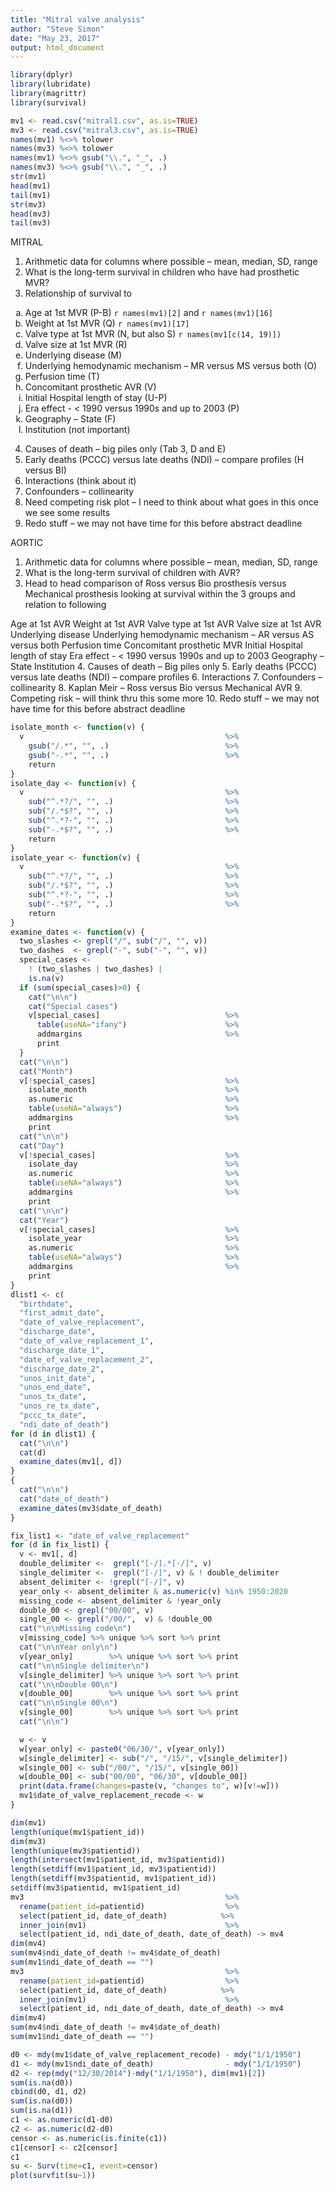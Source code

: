 ```yaml
---
title: "Mitral valve analysis"
author: "Steve Simon"
date: "May 23, 2017"
output: html_document
---
```


```r
library(dplyr)
library(lubridate)
library(magrittr)
library(survival)
```

```r
mv1 <- read.csv("mitral1.csv", as.is=TRUE)
mv3 <- read.csv("mitral3.csv", as.is=TRUE)
names(mv1) %<>% tolower
names(mv3) %<>% tolower
names(mv1) %<>% gsub("\\.", "_", .)
names(mv3) %<>% gsub("\\.", "_", .)
str(mv1)
head(mv1)
tail(mv1)
str(mv3)
head(mv3)
tail(mv3)
```


MITRAL
 
1.	Arithmetic data for columns where possible – mean, median, SD, range
2.	What is the long-term survival in children who have had prosthetic MVR?
3.	Relationship of survival to
a.  Age at 1st MVR (P-B) `r names(mv1)[2]` and `r names(mv1)[16]`
b.  Weight at 1st MVR (Q) `r names(mv1)[17]`
c.  Valve type at 1st MVR (N, but also S) `r names(mv1[c(14, 19)])`
d.  Valve size at 1st MVR (R)
e.  Underlying disease (M)
f.  Underlying hemodynamic mechanism – MR versus MS versus both (O)
g.  Perfusion time (T)
h.  Concomitant prosthetic AVR (V)
i.  Initial Hospital length of stay (U-P)
j.  Era effect - < 1990 versus 1990s and up to 2003 (P)
k.  Geography – State (F)
l.  Institution (not important)
4.	Causes of death – big piles only (Tab 3, D and E)
5.	Early deaths (PCCC) versus late deaths (NDI) – compare profiles (H versus BI)
6.	Interactions (think about it)
7.	Confounders – collinearity
8.	Need competing risk plot – I need to think about what goes in this once we see some results
9.	Redo stuff – we may not have time for this before abstract deadline
 
AORTIC
 
1.	Arithmetic data for columns where possible – mean, median, SD, range
2.	What is the long-term survival of children with AVR?
3.	Head to head comparison of Ross versus Bio prosthesis versus Mechanical prosthesis looking at survival within the 3 groups and relation to following
 
Age at 1st AVR
Weight at 1st AVR
Valve type at 1st AVR
Valve size at 1st AVR
Underlying disease
Underlying hemodynamic mechanism – AR versus AS versus both
Perfusion time
Concomitant prosthetic MVR
Initial Hospital length of stay
Era effect - < 1990 versus 1990s and up to 2003
Geography – State 
Institution
4.	Causes of death – Big piles only
5.	Early deaths (PCCC) versus late deaths (NDI) – compare profiles
6.	Interactions
7.	Confounders – collinearity
8.	Kaplan Meir – Ross versus Bio versus Mechanical AVR
9.	Competing risk – will think thru this some more
10.	Redo stuff – we may not have time for this before abstract deadline
 
```r
isolate_month <- function(v) {
  v                                             %>%
    gsub("/.*", "", .)                          %>%
    gsub("-.*", "", .)                          %>%
    return
}
isolate_day <- function(v) {
  v                                             %>%
    sub("^.*?/", "", .)                         %>%
    sub("/.*$?", "", .)                         %>%
    sub("^.*?-", "", .)                         %>%
    sub("-.*$?", "", .)                         %>%
    return
}
isolate_year <- function(v) {
  v                                             %>%
    sub("^.*?/", "", .)                         %>%
    sub("/.*$?", "", .)                         %>%
    sub("^.*?-", "", .)                         %>%
    sub("-.*$?", "", .)                         %>%
    return
}
examine_dates <- function(v) {
  two_slashes <- grepl("/", sub("/", "", v))
  two_dashes  <- grepl("-", sub("-", "", v))
  special_cases <- 
    ! (two_slashes | two_dashes) |
    is.na(v)
  if (sum(special_cases)>0) {
    cat("\n\n")
    cat("Special cases")
    v[special_cases]                            %>%
      table(useNA="ifany")                      %>%
      addmargins                                %>%
      print
  }
  cat("\n\n")
  cat("Month")
  v[!special_cases]                             %>%
    isolate_month                               %>%
    as.numeric                                  %>%
    table(useNA="always")                       %>%
    addmargins                                  %>%
    print
  cat("\n\n")
  cat("Day")
  v[!special_cases]                             %>%
    isolate_day                                 %>%
    as.numeric                                  %>%
    table(useNA="always")                       %>%
    addmargins                                  %>%
    print
  cat("\n\n")
  cat("Year")
  v[!special_cases]                             %>%
    isolate_year                                %>%
    as.numeric                                  %>%
    table(useNA="always")                       %>%
    addmargins                                  %>%
    print
}
dlist1 <- c(
  "birthdate",
  "first_admit_date",
  "date_of_valve_replacement",
  "discharge_date",
  "date_of_valve_replacement_1",
  "discharge_date_1",
  "date_of_valve_replacement_2",
  "discharge_date_2",
  "unos_init_date",
  "unos_end_date",
  "unos_tx_date",
  "unos_re_tx_date",
  "pccc_tx_date",
  "ndi_date_of_death")
for (d in dlist1) {
  cat("\n\n")
  cat(d)
  examine_dates(mv1[, d]) 
}
{
  cat("\n\n")
  cat("date_of_death")
  examine_dates(mv3$date_of_death)
}
```

```r
fix_list1 <- "date_of_valve_replacement"
for (d in fix_list1) {
  v <- mv1[, d]
  double_delimiter <-  grepl("[-/].*[-/]", v)
  single_delimiter <-  grepl("[-/]", v) & ! double_delimiter
  absent_delimiter <- !grepl("[-/]", v)
  year_only <- absent_delimiter & as.numeric(v) %in% 1950:2020
  missing_code <- absent_delimiter & !year_only
  double_00 <- grepl("00/00", v)
  single_00 <- grepl("/00/",  v) & !double_00 
  cat("\n\nMissing code\n")
  v[missing_code] %>% unique %>% sort %>% print
  cat("\n\nYear only\n")
  v[year_only]        %>% unique %>% sort %>% print
  cat("\n\nSingle delimiter\n")
  v[single_delimiter] %>% unique %>% sort %>% print
  cat("\n\nDouble 00\n")
  v[double_00]        %>% unique %>% sort %>% print
  cat("\n\nSingle 00\n")
  v[single_00]        %>% unique %>% sort %>% print
  cat("\n\n")

  w <- v
  w[year_only] <- paste0("06/30/", v[year_only])
  w[single_delimiter] <- sub("/", "/15/", v[single_delimiter])
  w[single_00] <- sub("/00/", "/15/", v[single_00])
  w[double_00] <- sub("00/00", "06/30", v[double_00])
  print(data.frame(changes=paste(v, "changes to", w)[v!=w]))
  mv1$date_of_valve_replacement_recode <- w
}
```

```r
dim(mv1)
length(unique(mv1$patient_id))
dim(mv3)
length(unique(mv3$patientid))
length(intersect(mv1$patient_id, mv3$patientid))
length(setdiff(mv1$patient_id, mv3$patientid))
length(setdiff(mv3$patientid, mv1$patient_id))
setdiff(mv3$patientid, mv1$patient_id)
mv3                                             %>%
  rename(patient_id=patientid)                  %>%
  select(patient_id, date_of_death)            %>%
  inner_join(mv1)                               %>%
  select(patient_id, ndi_date_of_death, date_of_death) -> mv4
dim(mv4)
sum(mv4$ndi_date_of_death != mv4$date_of_death)
sum(mv1$ndi_date_of_death == "")
mv3                                             %>%
  rename(patient_id=patientid)                  %>%
  select(patient_id, date_of_death)            %>%
  inner_join(mv1)                               %>%
  select(patient_id, ndi_date_of_death, date_of_death) -> mv4
dim(mv4)
sum(mv4$ndi_date_of_death != mv4$date_of_death)
sum(mv1$ndi_date_of_death == "")
```

```r
d0 <- mdy(mv1$date_of_valve_replacement_recode) - mdy("1/1/1950")
d1 <- mdy(mv1$ndi_date_of_death)                - mdy("1/1/1950")
d2 <- rep(mdy("12/30/2014")-mdy("1/1/1950"), dim(mv1)[2])
sum(is.na(d0))
cbind(d0, d1, d2)
sum(is.na(d0))
sum(is.na(d1))
c1 <- as.numeric(d1-d0)
c2 <- as.numeric(d2-d0)
censor <- as.numeric(is.finite(c1))
c1[censor] <- c2[censor]
c1
su <- Surv(time=c1, event=censor)
plot(survfit(su~1))
```